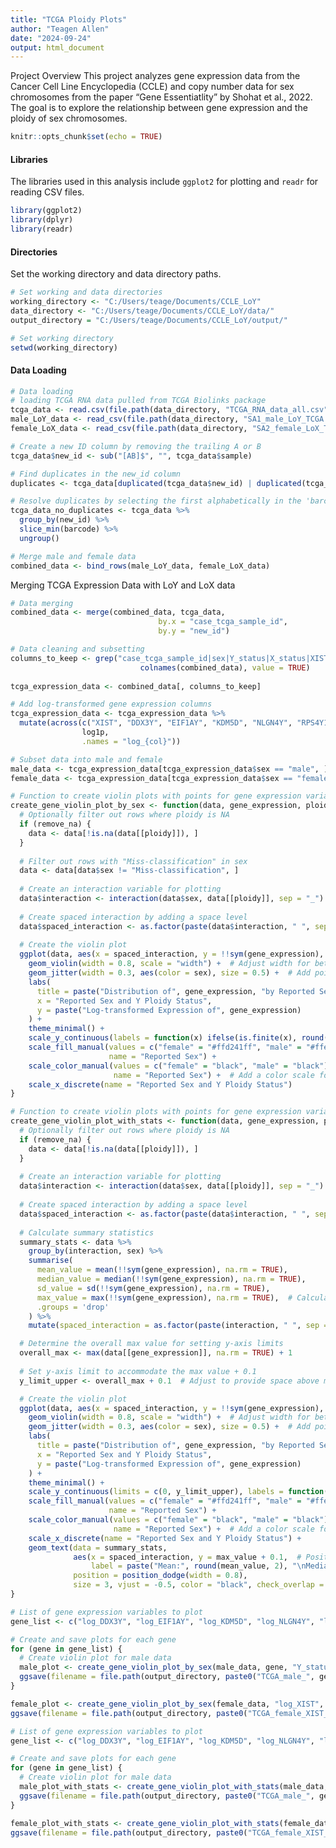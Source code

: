 ---
title: "TCGA Ploidy Plots"
author: "Teagen Allen"
date: "2024-09-24"
output: html_document
---

Project Overview
This project analyzes gene expression data from the Cancer Cell Line Encyclopedia (CCLE) and copy number data for sex chromosomes from the paper "Gene Essentiatlity" by Shohat et al., 2022. The goal is to explore the relationship between gene expression and the ploidy of sex chromosomes.

```{r setup, include=FALSE}
knitr::opts_chunk$set(echo = TRUE)
```

#### Libraries
The libraries used in this analysis include `ggplot2` for plotting and `readr` for reading CSV files.

```{r libraries}
library(ggplot2)
library(dplyr)
library(readr)

```

#### Directories
Set the working directory and data directory paths.

```{r directories}
# Set working and data directories
working_directory <- "C:/Users/teage/Documents/CCLE_LoY"  
data_directory <- "C:/Users/teage/Documents/CCLE_LoY/data/"
output_directory = "C:/Users/teage/Documents/CCLE_LoY/output/"

# Set working directory
setwd(working_directory)

```

#### Data Loading

```{r}
# Data loading
# loading TCGA RNA data pulled from TCGA Biolinks package
tcga_data <- read.csv(file.path(data_directory, "TCGA_RNA_data_all.csv"))
male_LoY_data <- read_csv(file.path(data_directory, "SA1_male_LoY_TCGA.csv"))
female_LoX_data <- read_csv(file.path(data_directory, "SA2_female_LoX_TCGA.csv"))

```

```{r Prepping TCGA Data}
# Create a new ID column by removing the trailing A or B
tcga_data$new_id <- sub("[AB]$", "", tcga_data$sample)

# Find duplicates in the new_id column
duplicates <- tcga_data[duplicated(tcga_data$new_id) | duplicated(tcga_data$new_id, fromLast = TRUE), ]

# Resolve duplicates by selecting the first alphabetically in the 'barcode' column
tcga_data_no_duplicates <- tcga_data %>%
  group_by(new_id) %>%
  slice_min(barcode) %>%
  ungroup()

```



```{r}
# Merge male and female data
combined_data <- bind_rows(male_LoY_data, female_LoX_data)

```

Merging TCGA Expression Data with LoY and LoX data

```{r Data Merging}

# Data merging
combined_data <- merge(combined_data, tcga_data, 
                                 by.x = "case_tcga_sample_id", 
                                 by.y = "new_id")


```

```{r}
# Data cleaning and subsetting
columns_to_keep <- grep("case_tcga_sample_id|sex|Y_status|X_status|XIST|DDX3Y|EIF1AY|KDM5D|NLGN4Y|RPS4Y1|TMSB4Y|USP9Y|UTY|ZFY", 
                             colnames(combined_data), value = TRUE)
                                
tcga_expression_data <- combined_data[, columns_to_keep]


```

```{r add log1p transformations to the columns}

# Add log-transformed gene expression columns
tcga_expression_data <- tcga_expression_data %>%
  mutate(across(c("XIST", "DDX3Y", "EIF1AY", "KDM5D", "NLGN4Y", "RPS4Y1", "TMSB4Y", "USP9Y", "UTY", "ZFY"),
                log1p,
                .names = "log_{col}"))


```

```{r}
# Subset data into male and female
male_data <- tcga_expression_data[tcga_expression_data$sex == "male", ]
female_data <- tcga_expression_data[tcga_expression_data$sex == "female", ]

```

```{r}
# Function to create violin plots with points for gene expression variables by Y ploidy
create_gene_violin_plot_by_sex <- function(data, gene_expression, ploidy, remove_na = TRUE) {
  # Optionally filter out rows where ploidy is NA
  if (remove_na) {
    data <- data[!is.na(data[[ploidy]]), ]
  }
  
  # Filter out rows with "Miss-classification" in sex
  data <- data[data$sex != "Miss-classification", ]
  
  # Create an interaction variable for plotting
  data$interaction <- interaction(data$sex, data[[ploidy]], sep = "_")
  
  # Create spaced interaction by adding a space level
  data$spaced_interaction <- as.factor(paste(data$interaction, " ", sep = ""))
  
  # Create the violin plot
  ggplot(data, aes(x = spaced_interaction, y = !!sym(gene_expression), fill = sex)) + 
    geom_violin(width = 0.8, scale = "width") +  # Adjust width for better appearance
    geom_jitter(width = 0.3, aes(color = sex), size = 0.5) +  # Add points with jitter
    labs(
      title = paste("Distribution of", gene_expression, "by Reported Sex and Y Ploidy"),
      x = "Reported Sex and Y Ploidy Status",
      y = paste("Log-transformed Expression of", gene_expression)
    ) +
    theme_minimal() +
    scale_y_continuous(labels = function(x) ifelse(is.finite(x), round(x, 2), NA)) +  # Handle NA values in y-axis labels
    scale_fill_manual(values = c("female" = "#ffd241ff", "male" = "#ffec417f"), 
                      name = "Reported Sex") +
    scale_color_manual(values = c("female" = "black", "male" = "black"), 
                       name = "Reported Sex") +  # Add a color scale for points
    scale_x_discrete(name = "Reported Sex and Y Ploidy Status")
}

```

```{r}
# Function to create violin plots with points for gene expression variables by Y ploidy with summary statistics
create_gene_violin_plot_with_stats <- function(data, gene_expression, ploidy, remove_na = TRUE) {
  # Optionally filter out rows where ploidy is NA
  if (remove_na) {
    data <- data[!is.na(data[[ploidy]]), ]
  }
  
  # Create an interaction variable for plotting
  data$interaction <- interaction(data$sex, data[[ploidy]], sep = "_")
  
  # Create spaced interaction by adding a space level
  data$spaced_interaction <- as.factor(paste(data$interaction, " ", sep = ""))
  
  # Calculate summary statistics
  summary_stats <- data %>%
    group_by(interaction, sex) %>%
    summarise(
      mean_value = mean(!!sym(gene_expression), na.rm = TRUE),
      median_value = median(!!sym(gene_expression), na.rm = TRUE),
      sd_value = sd(!!sym(gene_expression), na.rm = TRUE),
      max_value = max(!!sym(gene_expression), na.rm = TRUE),  # Calculate max value for positioning
      .groups = 'drop'
    ) %>%
    mutate(spaced_interaction = as.factor(paste(interaction, " ", sep = "")))  # Create spaced interaction for summary

  # Determine the overall max value for setting y-axis limits
  overall_max <- max(data[[gene_expression]], na.rm = TRUE) + 1
  
  # Set y-axis limit to accommodate the max value + 0.1
  y_limit_upper <- overall_max + 0.1  # Adjust to provide space above max value

  # Create the violin plot
  ggplot(data, aes(x = spaced_interaction, y = !!sym(gene_expression), fill = sex)) + 
    geom_violin(width = 0.8, scale = "width") +  # Adjust width for better appearance
    geom_jitter(width = 0.3, aes(color = sex), size = 0.5) +  # Add points with jitter
    labs(
      title = paste("Distribution of", gene_expression, "by Reported Sex and Y Ploidy"),
      x = "Reported Sex and Y Ploidy Status",
      y = paste("Log-transformed Expression of", gene_expression)
    ) +
    theme_minimal() +
    scale_y_continuous(limits = c(0, y_limit_upper), labels = function(x) ifelse(is.finite(x), round(x, 2), NA)) +  # Set limits to ensure text is visible
    scale_fill_manual(values = c("female" = "#ffd241ff", "male" = "#ffec417f"), 
                      name = "Reported Sex") +
    scale_color_manual(values = c("female" = "black", "male" = "black"), 
                       name = "Reported Sex") +  # Add a color scale for points
    scale_x_discrete(name = "Reported Sex and Y Ploidy Status") +
    geom_text(data = summary_stats, 
              aes(x = spaced_interaction, y = max_value + 0.1,  # Position text at max value + 0.1
                  label = paste("Mean:", round(mean_value, 2), "\nMedian:", round(median_value, 2), "\nSD:", round(sd_value, 2))),
              position = position_dodge(width = 0.8), 
              size = 3, vjust = -0.5, color = "black", check_overlap = TRUE)  # Add summary stats as text
}


```


```{r}
# List of gene expression variables to plot
gene_list <- c("log_DDX3Y", "log_EIF1AY", "log_KDM5D", "log_NLGN4Y", "log_RPS4Y1", "log_TMSB4Y", "log_USP9Y", "log_UTY", "log_ZFY")

# Create and save plots for each gene
for (gene in gene_list) {
  # Create violin plot for male data
  male_plot <- create_gene_violin_plot_by_sex(male_data, gene, "Y_status")
  ggsave(filename = file.path(output_directory, paste0("TCGA_male_", gene, "_violin_plot.pdf")), plot = male_plot)
}

```

```{r}

female_plot <- create_gene_violin_plot_by_sex(female_data, "log_XIST", "X_status")
ggsave(filename = file.path(output_directory, paste0("TCGA_female_XIST_violin_plot.pdf")), plot = female_plot)

```

```{r}
# List of gene expression variables to plot
gene_list <- c("log_DDX3Y", "log_EIF1AY", "log_KDM5D", "log_NLGN4Y", "log_RPS4Y1", "log_TMSB4Y", "log_USP9Y", "log_UTY", "log_ZFY")

# Create and save plots for each gene
for (gene in gene_list) {
  # Create violin plot for male data
  male_plot_with_stats <- create_gene_violin_plot_with_stats(male_data, gene, "Y_status")
  ggsave(filename = file.path(output_directory, paste0("TCGA_male_", gene, "_violin_plot_with_stats.pdf")), plot = male_plot_with_stats)
}

```

```{r}

female_plot_with_stats <- create_gene_violin_plot_with_stats(female_data, "log_XIST", "X_status")
ggsave(filename = file.path(output_directory, paste0("TCGA_female_XIST_violin_plot_with_stats.pdf")), plot = female_plot_with_stats)

```

